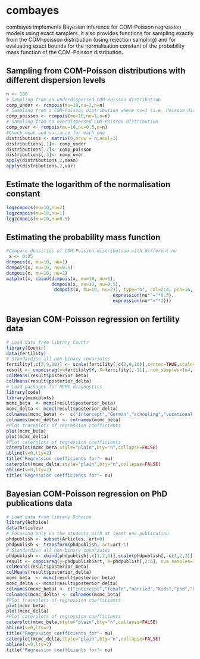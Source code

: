 combayes
========

combayes implements Bayesian inference for COM-Poisson regression models using exact samplers. It also provides functions for sampling exactly from the COM-poisson distribution (using rejection sampling) and for evaluating exact bounds for the normalisation constant of the probability mass function of the COM-Poisson distribution.


Sampling from COM-Poisson distributions with different dispersion levels
---------------------
```r
n <- 100
# Sampling from an underdispersed COM-Poisson distribution
comp_under <- rcmpois(mu=10,nu=2,n=n)
# Sampling from a COM-Poisson distribution where nu=1 (i.e. Poisson distribution)
comp_poisson <- rcmpois(mu=10,nu=1,n=n)
# Sampling from an overdispersed COM-Poisson distribution
comp_over <- rcmpois(mu=10,nu=0.5,n=n)
#Check mean and variance for each one
distributions <- matrix(0,nrow = n,ncol=3)
distributions[,1]<- comp_under
distributions[,2]<- comp_poisson 
distributions[,3]<- comp_over
apply(distributions,2,mean)
apply(distributions,2,var)
```

Estimate the logarithm of the normalisation constant 
----------------
```r
logzcmpois(mu=10,nu=2)
logzcmpois(mu=10,nu=1)
logzcmpois(mu=10,nu=0.5)
```

Estimating the probability mass function 
-----------------------
```r
#Compare densities of COM-Poisson distribution with different nu
 x <- 0:25
dcmpois(x, mu=10, nu=1)
dcmpois(x, mu=10, nu=0.5)
dcmpois(x, mu=10, nu=2)
matplot(x, cbind(dcmpois(x, mu=10, nu=1),
                 dcmpois(x, mu=10, nu=0.5),
                  dcmpois(x, mu=10, nu=2)), type="o", col=2:4, pch=16, ylab="p.m.f.") legend("topright", col=2:4, lty=1:3, c(expression(nu*"="*1),
                                        expression(nu*"="*0.5),
                                        expression(nu*"="*2)))
```



Bayesian COM-Poisson regression on fertility data
-----------------

```r
# Load data from library Countr
library(Countr)
data(fertility)
# Standardise all non-binary covariates
fertility[,c(2,9,10)] <- scale(fertility[,c(2,9,10)],center=TRUE,scale=TRUE)
result <- cmpoisreg(y=fertility$Y, X=fertility[,-11], num_samples=1e4, burnin=1e3)
colMeans(result$posterior_beta)
colMeans(result$posterior_delta)
# Load packages for MCMC diagnostics
library(coda)
library(mcmcplots)
mcmc_beta  <- mcmc(result$posterior_beta)
mcmc_delta <- mcmc(result$posterior_delta)
colnames(mcmc_beta) <-  c("intercept","German","schooling","vocational education","University","Catholic","Protestant","Muslim","rural","age","age at marriage")
colnames(mcmc_delta) <- colnames(mcmc_beta)
#Plot traceplots of regression coefficients
plot(mcmc_beta)
plot(mcmc_delta)
#Plot caterplots of regression coefficients
caterplot(mcmc_beta,style="plain",bty="n",collapse=FALSE)
abline(v=0,lty=2)
title("Regression coefficients for"~ mu)
caterplot(mcmc_delta,style="plain",bty="n",collapse=FALSE)
abline(v=0,lty=2)
title("Regression coefficients for"~ nu)
```

Bayesian COM-Poisson regression on PhD publications data 
----------------

```r
# Load data from library Rchoice
library(Rchoice)
data(Articles)
# Focusing only on the students with at least one publication
phdpublish <- subset(Articles, art>0)
phdpublish <- transform(phdpublish, art=art-1)
# Standardise all non-binary covariates
phdpublish <- cbind(phdpublish[,c(1,2,3)],scale(phdpublish[,-c(1,2,3)],center=TRUE,scale=TRUE))
result <- cmpoisreg(y=phdpublish$art, X=phdpublish[,2:6], num_samples=1e4, burnin=1e3,prior_var_beta=diag(6),prior_var_delta=diag(6))
colMeans(result$posterior_beta)
colMeans(result$posterior_delta)
mcmc_beta  <- mcmc(result$posterior_beta)
mcmc_delta <- mcmc(result$posterior_delta)
colnames(mcmc_beta) <- c("intercept","female","married","kids","phd","mentor")
colnames(mcmc_delta) <- colnames(mcmc_beta)
#Plot traceplots of regression coefficients
plot(mcmc_beta)
plot(mcmc_delta)
#Plot caterplots of regression coefficients
caterplot(mcmc_beta,style="plain",bty="n",collapse=FALSE)
abline(v=0,lty=2)
title("Regression coefficients for"~ mu)
caterplot(mcmc_delta,style="plain",bty="n",collapse=FALSE)
abline(v=0,lty=2)
title("Regression coefficients for"~ nu)
```

